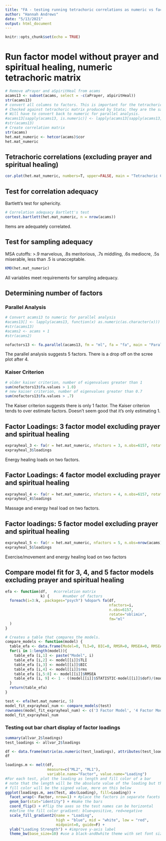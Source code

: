 ```yaml
---
title: "FA - testing running tetrachoric correlations as numeric vs factor"
author: "Hannah Andrews"
date: "5/13/2021"
output: html_document
---
```


```r
knitr::opts_chunk$set(echo = TRUE)
```

# Run factor model without prayer and spiritual healing, numeric tetrachoric matrix 
```r
# Remove aPrayer and aSpiritHeal from acams
acams13 <- subset(acams, select = -c(aPrayer, aSpiritHeal))
str(acams13)
# convert all columns to factors. This is important for the tetrachoric correlations. They are much smaller when run as numeric. 
# Checked against tetrachoric matrix produced by Stata; they are the same when hetcor is run on factors in R.
# Will have to convert back to numeric for parallel analysis. 
#acams13[sapply(acams13, is.numeric)] <- lapply(acams13[sapply(acams13, is.numeric)], as.factor)
#str(acams13)
# Create correlation matrix 
str(acams)
het.mat_numeric <- hetcor(acams)$cor
het.mat_numeric
```
## Tetrachoric correlations (excluding prayer and spiritual healing)
```r
cor.plot(het.mat_numeric, numbers=T, upper=FALSE, main = "Tetrachoric Correlations excluding prayer and spiritual healing ", show.legend = TRUE, xlas = 2)
```

## Test for correlation adequacy 

Bartlett's test for sphericity. 
```r
# Correlation adequacy Bartlett's test
cortest.bartlett(het.mat_numeric, n = nrow(acams))
```
Items are adequately correlated. 

## Test for sampling adequacy 

MSA cutoffs: >.9 marvelous, .8s meritorious, .7s middling, .6s mediocre, .5s miserable, less than .5 is unacceptable.
```r
KMO(het.mat_numeric)
```
All variables meet requirements for sampling adequacy. 

## Determining number of factors 

### Parallel Analysis 
```r
# Convert acams13 to numeric for parallel analysis
#acams13[] <- lapply(acams13, function(x) as.numeric(as.character(x)))
#str(acams13)
#acams2 <- acams + 1
#str(acams2)

```
```r
nofactors13 <- fa.parallel(acams13, fm = "ml", fa = "fa", main = "Parallel Analysis Scree Plots excluding prayer and spiritual healing", cor = "tet")
```
The parallel analysis suggests 5 factors. There is a drop off on the scree plot after 4. 

### Kaiser Criterion 
```r
# older kaiser criterion, number of eigenvalues greater than 1 
sum(nofactors13$fa.values > 1.0)
# new kaiser criterion, number of eigenvalues greater than 0.7
sum(nofactors13$fa.values > .7)
```
The Kaiser criterion suggests there is only 1 factor. The Kaiser criterion tends to over estimate factors. Doesn't seem good that it's only estimating 1. 

## Factor Loadings: 3 factor model excluding prayer and spiritual healing 
```r
exprayheal_3 <- fa(r = het.mat_numeric, nfactors = 3, n.obs=6157, rotate = "oblimin", fm = "ml")
exprayheal_3$loadings
```

Energy healing loads on two factors. 

## Factor Loadings: 4 factor model excluding prayer and spiritual healing 
```r
exprayheal_4 <- fa(r = het.mat_numeric, nfactors = 4, n.obs=6157, rotate = "oblimin", fm = "ml")
exprayheal_4$loadings
```
Massage and energy heal load on two factors. 

## Factor loadings: 5 factor model excluding prayer and spiritual healing
```r
exprayheal_5 <- fa(r = het.mat_numeric, nfactors = 5, n.obs=nrow(acams), rotate = "oblimin", fm = "ml")
exprayheal_5$loadings
```
Exercise/movement and energy healing load on two factors 

## Compare model fit for 3, 4, and 5 factor models excluding prayer and spiritual healing
```r
efa <- function(df,   #correlation matrix  
                k) {      #number of factors
  foreach(i=3:k, .packages="psych") %dopar% fa(df, 
                                               nfactors=i,
                                               n.obs=6157,
                                               rotate="oblimin",
                                               fm="ml"
  )
}

# Creates a table that compares the models. 
compare_models <- function(model) {
  table_efa <- data.frame(Model=0, TLI=0, BIC=0, RMSR=0, RMSEA=0, RMSEA_lower_bound=0, RMSEA_upper_bound=0, RMSEA_confidence=0, CFI=0)   #empty data.frame to prealocate memory. 
  for(i in 1:length(model)){
    table_efa [i,1] <- paste("Model", i)
    table_efa [i,2] <- model[[i]]$TLI
    table_efa [i,3] <- model[[i]]$BIC
    table_efa [i,4] <- model[[i]]$rms
    table_efa [i,5:8] <- model[[i]]$RMSEA
    table_efa [i, 9] <- 1 - ((model[[i]]$STATISTIC-model[[i]]$dof)/(model[[i]]$null.chisq-model[[i]]$null.dof))
  }
  return(table_efa)
}

test <- efa(het.mat_numeric, 5)
model_fit_exprayheal_num <- compare_models(test)
rownames(model_fit_exprayheal_num) <- c('3 Factor Model', '4 Factor Model', '5 Factor Model')
model_fit_exprayheal_num
```

### Testing out bar chart display of factor loadings 
```r

summary(allvar_2$loadings)
test_loadings <- allvar_2$loadings

df <- data.frame(matrix(as.numeric(test_loadings), attributes(test_loadings)$dim, dimnames = attributes(test_loadings)$dimnames))
df

loadings.m <- melt(df, 
                   measure=c("ML2", "ML1"), 
                   variable.name="Factor", value.name="Loading")
#For each test, plot the loading as length and fill color of a bar
# note that the length will be the absolute value of the loading but the 
# fill color will be the signed value, more on this below
ggplot(loadings.m, aes(Test, abs(Loading), fill=Loading)) + 
  facet_wrap(~ Factor, nrow=1) + #place the factors in separate facets
  geom_bar(stat="identity") + #make the bars
  coord_flip() + #flip the axes so the test names can be horizontal  
  #define the fill color gradient: blue=positive, red=negative
  scale_fill_gradient2(name = "Loading", 
                       high = "blue", mid = "white", low = "red", 
                       midpoint=0, guide=F) +
  ylab("Loading Strength") + #improve y-axis label
  theme_bw(base_size=10) #use a black-and0white theme with set font size
```